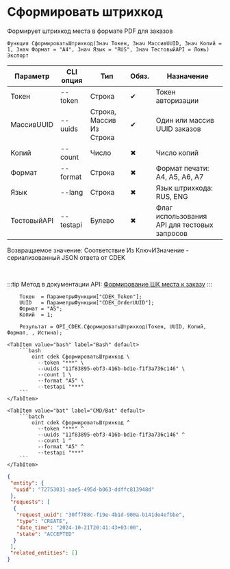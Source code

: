 ﻿---
sidebar_position: 10
description: Сформировать штрихкод и другие функции для работы с CDEK в Открытом пакете интеграций - бесплатной open-source библиотеке интеграций для 1С:Предприятие 8, OneScript и CLI
keywords: [1C, 1С, 1С:Предприятие, 1С:Предприятие 8.3, API, Интеграция, Сервисы, Обмен, OneScript, CLI, CDEK]
---


# Сформировать штрихкод
 Формирует штрихкод места в формате PDF для заказов



`Функция СформироватьШтрихкод(Знач Токен, Знач МассивUUID, Знач Копий = 1, Знач Формат = "A4", Знач Язык = "RUS", Знач ТестовыйAPI = Ложь) Экспорт`

  | Параметр | CLI опция | Тип | Обяз. | Назначение |
  |-|-|-|-|-|
  | Токен | --token | Строка | &#x2714; | Токен авторизации |
  | МассивUUID | --uuids | Строка, Массив Из Строка | &#x2714; | Один или массив UUID заказов |
  | Копий | --count | Число | &#x2716; | Число копий |
  | Формат | --format | Строка | &#x2716; | Формат печати: A4, A5, A6, A7 |
  | Язык | --lang | Строка | &#x2716; | Язык штрихкода: RUS, ENG |
  | ТестовыйAPI | --testapi | Булево | &#x2716; | Флаг использования API для тестовых запросов |

  
  Возвращаемое значение:   Соответствие Из КлючИЗначение - сериализованный JSON ответа от CDEK

<br/>

:::tip
Метод в документации API: [Формирование ШК места к заказу](https://api-docs.cdek.ru/36967295.html)
:::
<br/>



```bsl title="Пример использования для 1С:Предприятие/OneScript"
    Токен  = ПараметрыФункции["CDEK_Token"];
    UUID   = ПараметрыФункции["CDEK_OrderUUID"];
    Формат = "A5";
    Копий  = 1;

    Результат = OPI_CDEK.СформироватьШтрихкод(Токен, UUID, Копий, Формат, , Истина);
```
    

 <Tabs>
  
    <TabItem value="bash" label="Bash" default>
        ```bash
            oint cdek СформироватьШтрихкод \
              --token "***" \
              --uuids "11f83895-ebf3-416b-bd1e-f1f3a736c146" \
              --count 1 \
              --format "A5" \
              --testapi "***"
        ```
    </TabItem>
  
    <TabItem value="bat" label="CMD/Bat" default>
        ```batch
            oint cdek СформироватьШтрихкод ^
              --token "***" ^
              --uuids "11f83895-ebf3-416b-bd1e-f1f3a736c146" ^
              --count 1 ^
              --format "A5" ^
              --testapi "***"
        ```
    </TabItem>
</Tabs>


```json title="Результат"
{
 "entity": {
  "uuid": "72753031-aae5-495d-b063-ddffc813948d"
 },
 "requests": [
  {
   "request_uuid": "30ff788c-f19e-4b1d-900a-b141de4efbbe",
   "type": "CREATE",
   "date_time": "2024-10-21T20:41:43+03:00",
   "state": "ACCEPTED"
  }
 ],
 "related_entities": []
}
```
